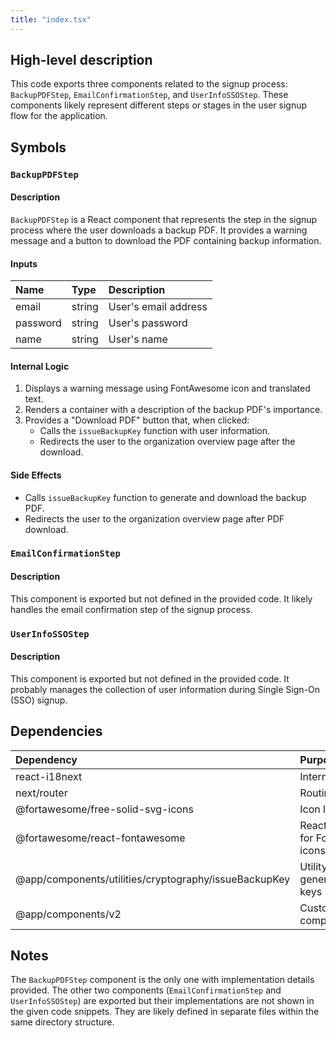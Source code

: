 ```yaml
---
title: "index.tsx"
---
```


## High-level description
This code exports three components related to the signup process: `BackupPDFStep`, `EmailConfirmationStep`, and `UserInfoSSOStep`. These components likely represent different steps or stages in the user signup flow for the application.

## Symbols

### `BackupPDFStep`
#### Description
`BackupPDFStep` is a React component that represents the step in the signup process where the user downloads a backup PDF. It provides a warning message and a button to download the PDF containing backup information.

#### Inputs
| Name | Type | Description |
|:-----|:-----|:------------|
| email | string | User's email address |
| password | string | User's password |
| name | string | User's name |

#### Internal Logic
1. Displays a warning message using FontAwesome icon and translated text.
2. Renders a container with a description of the backup PDF's importance.
3. Provides a "Download PDF" button that, when clicked:
   - Calls the `issueBackupKey` function with user information.
   - Redirects the user to the organization overview page after the download.

#### Side Effects
- Calls `issueBackupKey` function to generate and download the backup PDF.
- Redirects the user to the organization overview page after PDF download.

### `EmailConfirmationStep`
#### Description
This component is exported but not defined in the provided code. It likely handles the email confirmation step of the signup process.

### `UserInfoSSOStep`
#### Description
This component is exported but not defined in the provided code. It probably manages the collection of user information during Single Sign-On (SSO) signup.

## Dependencies
| Dependency | Purpose |
|:-----------|:--------|
| react-i18next | Internationalization |
| next/router | Routing in Next.js |
| @fortawesome/free-solid-svg-icons | Icon library |
| @fortawesome/react-fontawesome | React component for FontAwesome icons |
| @app/components/utilities/cryptography/issueBackupKey | Utility for generating backup keys |
| @app/components/v2 | Custom UI components |

## Notes
The `BackupPDFStep` component is the only one with implementation details provided. The other two components (`EmailConfirmationStep` and `UserInfoSSOStep`) are exported but their implementations are not shown in the given code snippets. They are likely defined in separate files within the same directory structure.